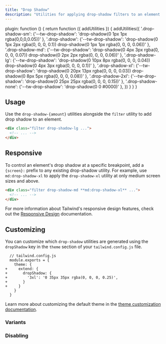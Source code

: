 ```yaml
---
title: "Drop Shadow"
description: "Utilities for applying drop-shadow filters to an element."
---
```



  plugin: function () {
    return function ({ addUtilities }) {
      addUtilities({
      '.drop-shadow-sm': {'--tw-drop-shadow': 'drop-shadow(0 1px 1px rgba(0,0,0,0.05))' },
      '.drop-shadow': {'--tw-drop-shadow': 'drop-shadow(0 1px 2px rgba(0, 0, 0, 0.1)) drop-shadow(0 1px 1px rgba(0, 0, 0, 0.06))' },
      '.drop-shadow-md': {'--tw-drop-shadow': 'drop-shadow(0 4px 3px rgba(0, 0, 0, 0.07)) drop-shadow(0 2px 2px rgba(0, 0, 0, 0.06))' },
      '.drop-shadow-lg': {'--tw-drop-shadow': 'drop-shadow(0 10px 8px rgba(0, 0, 0, 0.04)) drop-shadow(0 4px 3px rgba(0, 0, 0, 0.1))' },
      '.drop-shadow-xl': {'--tw-drop-shadow': 'drop-shadow(0 20px 13px rgba(0, 0, 0, 0.03)) drop-shadow(0 8px 5px rgba(0, 0, 0, 0.08))' },
      '.drop-shadow-2xl': {'--tw-drop-shadow': 'drop-shadow(0 25px 25px rgba(0, 0, 0, 0.15))' },
      '.drop-shadow-none': {'--tw-drop-shadow': 'drop-shadow(0 0 #0000)' },
      })
    }
  }
}

## Usage

Use the `drop-shadow-{amount}` utilities alongside the `filter` utility to add drop shadow to an element.

```html
<div class="filter drop-shadow-lg ...">
  <!-- ... -->
</div>
```

## Responsive

To control an element's drop shadow at a specific breakpoint, add a `{screen}:` prefix to any existing drop-shadow utility. For example, use `md:drop-shadow-xl` to apply the `drop-shadow-xl` utility at only medium screen sizes and above.

```html
<div class="filter drop-shadow-md **md:drop-shadow-xl** ...">
  <!-- ... -->
</div>
```

For more information about Tailwind's responsive design features, check out the [Responsive Design](/docs/responsive-design) documentation.

## Customizing

You can customize which `drop-shadow` utilities are generated using the `dropShadow` key in the `theme` section of your `tailwind.config.js` file.

```diff-js
  // tailwind.config.js
  module.exports = {
    theme: {
+     extend: {
+       dropShadow: {
+         '3xl': '0 35px 35px rgba(0, 0, 0, 0.25)',
+       }
+     }
    }
  }
```

Learn more about customizing the default theme in the [theme customization documentation](/docs/theme#customizing-the-default-theme).

### Variants

<Variants plugin="dropShadow" name="drop-shadow" />

### Disabling

<Disabling plugin="dropShadow" name="drop-shadow" />
